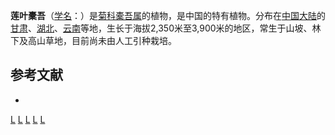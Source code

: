 {{Speciesbox 
| genus = Ligularia
| species = nelumbifolia
| authority = (Bur. et Franch.) Hand.-Mazz.
}}

'''莲叶橐吾'''（[[学名|学名]]：{{lang|la|''Ligularia nelumbifolia''}}）是[[菊科|菊科]][[橐吾属|橐吾属]]的植物，是中国的特有植物。分布在[[中国大陆|中国大陆]]的[[甘肃|甘肃]]、[[湖北|湖北]]、[[云南|云南]]等地，生长于海拔2,350米至3,900米的地区，常生于山坡、林下及高山草地，目前尚未由人工引种栽培。

== 参考文献 ==
<div class="references-small">
* {{cite web| url =http://www.bioinfo.cn/db05/KmzwSpecies.php?action=view&id=4527| title =莲叶橐吾| work =《中国高等植物数据库全库》| publisher =中国科学院微生物研究所| author =昆明植物研究所| accessdate =2009-02-25| deadurl =yes| archiveurl =https://web.archive.org/web/20160305015059/http://www.bioinfo.cn/db05/KmzwSpecies.php?action=view&id=4527| archivedate =2016-03-05}}
</div>
{{Taxonbar|from=Q15231288}}

[[Category:橐吾属|L]]
[[Category:中國特有植物|L]]
[[Category:甘肃植物|L]]
[[Category:湖北植物|L]]
[[Category:云南植物|L]]
